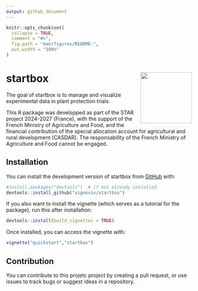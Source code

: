 ```yaml
---
output: github_document
---
```


<!-- README.md is generated from README.Rmd. Please edit that file -->

```r
knitr::opts_chunk$set(
  collapse = TRUE,
  comment = "#>",
  fig.path = "man/figures/README-",
  out.width = "100%"
)
```

# startbox <img src="man/figures/logo.png" align="right" height="139"/>

<!-- badges: start -->

<!-- badges: end -->

The goal of startbox is to manage and visualize experimental data in plant protection trials.

This R package was developped as part of the STAR project 2024-2027 (France), with the support of the French Ministry of Agriculture and Food, and the financial contribution of the special allocation account for agricultural and rural development (CASDAR). The responsability of the French Ministry of Agriculture and Food cannot be engaged.

## Installation

You can install the development version of startbox from [GitHub](https://github.com/) with:

```r
#install.packages("devtools")  # if not already installed
devtools::install_github("vignevin/startbox")
```

If you also want to install the vignette (which serves as a tutorial for the package), run this after installation:

```r
devtools::install(build_vignettes = TRUE)
```

Once installed, you can access the vignette with:

```r
vignette("quickstart","startbox")
```

## Contribution

You can contribute to this projetc project by creating a pull request, or use issues to track bugs or suggest ideas in a repository.
